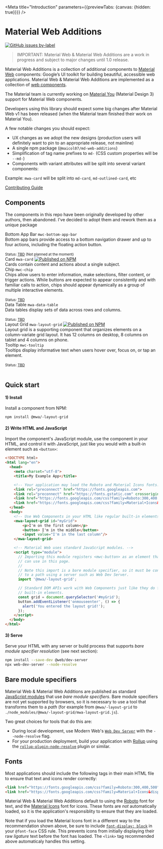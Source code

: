 


<Meta title="Introduction" parameters={{previewTabs: {canvas: {hidden: true}}}} />


# Material Web Additions
[![GitHub issues by-label](https://img.shields.io/github/issues-raw/maicol07/material-web-additions/Type:%20Bug)](https://github.com/maicol07/material-web-additions/issues?q=is%3Aissue+is%3Aopen+label%3A%22Type%3A+Bug%22)

> IMPORTANT: Material Web & Material Web Additions are a work in progress and subject to major changes until 1.0 release.

Material Web Additions is a collection of additional components to [Material Web](https://github.com/material-components/material-web)
components: Google’s UI toolkit for building beautiful, accessible web applications. Material Web & Material Web
Additions are implemented as a collection
of [web components](https://developer.mozilla.org/en-US/docs/Web/Web_Components).

The Material team is currently working on [Material You](https://material.io/blog/announcing-material-you) (Material
Design 3) support for Material Web components.

Developers using this library should expect some big changes after Material Web v1 has been released (when the Material
team finished their work on Material You).

A few notable changes you should expect:

- UX changes as we adopt the new designs (production users will definitely want to pin to an appropriate release, not
mainline)
- A single npm package (`@maicol07/md-web-additions`)
- Simplification of tag name prefixes to `md-` (CSS custom properties will be `--md-`)
- Components with variant attributes will be split into several variant components:

Example: `mwa-card` will be split into `md-card`, `md-outlined-card`, etc

[Contributing Guide](#Contributing)

## Components

The components in this repo have been originally developed by other authors, then abandoned. I've decided to adopt them
and rework them as a unique package

<mwa-layout-grid>
    <mwa-card outlined>
        <mwa-card-primary-action disabled>
            <mwa-card-media style={{'--mdc-card-media-background-image': 'url("https://lh3.googleusercontent.com/_wVZOGd-J2P8egccQlY_MI6w01npq0bfNY1zVlvWjYqPFFjLP8G0ZNcCEkB572LMGT-GkptT_rVZRgj4jSn7ibRN02pMhCIG4Qjy4A=w1064-v0")'}} />
            <div className="component-card__header">
                <div className="components-card-header">
                    <div className="demo-card__title components-card-header-title">
                        <span className="components-card-header-title-text">Bottom App Bar <code>mwc-bottom-app-bar</code></span>
                    </div>
                    <div className="demo-card__subtitle">
                        <span>Bottom app bars provide access to a bottom navigation drawer and up to four actions, including the floating action button.</span>
                        <br/><br/>
                        <small>Status: <a target="_blank" href="https://github.com/material-components/material-components-web-components/issues/298">TBD</a> (Not planned at the moment)</small>
                    </div>
                </div>
            </div>
        </mwa-card-primary-action>
    </mwa-card>
    <mwa-card outlined>
        <mwa-card-primary-action onClick={linkTo('Card')}>
            <mwa-card-media style={{'--mdc-card-media-background-image': 'url("https://github.com/material-components/material-components-web/raw/master/packages/mdc-card/images/card-elevated.png")'}} />
            <div className="component-card__header">
                <div className="components-card-header">
                    <div className="demo-card__title components-card-header-title">
                        <span className="components-card-header-title-text">Card <code>mwa-card</code></span>
                        <a target="_blank" href="https://www.npmjs.com/package/@mwa/-card">
                            <img src="https://img.shields.io/npm/v/@mwa/-card.svg" alt="Published on NPM"/>
                        </a>
                    </div>
                    <div className="demo-card__subtitle">
                        <span>Cards contain content and actions about a single subject.</span>
                    </div>
                </div>
            </div>
        </mwa-card-primary-action>
        <a href="https://github.com/maicol07/material-web-additions/packages/card" title="Go to source code" target="_blank" slot="icon">
            <mwc-icon-button icon="code" aria-label="Go to source code"/>
        </a>
        <a href="https://github.com/material-components/material-web/blob/mwa-card/packages/card" title="Go to original repo (Material web repo - mwa-card branch)" target="_blank" slot="icon">
            <mwc-icon-button icon="source" aria-label="Go to original repo"/>
        </a>
    </mwa-card>
    <mwa-card outlined>
        <mwa-card-primary-action disabled>
            <mwa-card-media style={{'--mdc-card-media-background-image': 'url("https://lh3.googleusercontent.com/nIlSfsCutvqK4ZGO91rq9ktUX90a6t7zQhf7KFH-3RXL7gMcUDrLVFafgDr82PgnbiBuwLn8t1vvVcL66wHp9p5VYocPI-7fYb9w=w1064-v0")'}} />
            <div className="component-card__header">
                <div className="components-card-header">
                    <div className="demo-card__title components-card-header-title">
                        <span className="components-card-header-title-text">Chip <code>mwc-chip</code></span>
                    </div>
                    <div className="demo-card__subtitle">
                        <span>Chips allow users to enter information, make selections, filter content, or trigger actions. While buttons are expected to appear consistently and with familiar calls to action, chips should appear dynamically as a group of multiple interactive elements.</span>
                        <br/><br/>
                        <small>Status: <a target="_blank" href="https://github.com/material-components/material-components-web-components/issues/418">TBD</a></small>
                    </div>
                </div>
            </div>
        </mwa-card-primary-action>
    </mwa-card>
    <mwa-card outlined>
        <mwa-card-primary-action disabled>
            <mwa-card-media style={{'--mdc-card-media-background-image': 'url("https://github.com/material-components/material-components-web/raw/master/packages/mdc-data-table/images/data-table-hero.png")'}} />
            <div className="component-card__header">
                <div className="components-card-header">
                    <div className="demo-card__title components-card-header-title">
                        <span className="components-card-header-title-text">Data Table <code>mwa-data-table</code></span>
                    </div>
                    <div className="demo-card__subtitle">
                        <span>Data tables display sets of data across rows and columns.</span>
                        <br/><br/>
                        <small>Status: <a target="_blank" href="https://github.com/material-components/material-components-web-components/issues/386">TBD</a></small>
                    </div>
                </div>
            </div>
        </mwa-card-primary-action>
    </mwa-card>
    <mwa-card outlined>
        <mwa-card-primary-action onClick={linkTo('Layout Grid')}>
            <mwa-card-media style={{'--mdc-card-media-background-image': `url("${LayoutGridImage}")`}} />
            <div className="component-card__header">
                <div className="components-card-header">
                    <div className="demo-card__title components-card-header-title">
                        <span className="components-card-header-title-text">Layout Grid <code>mwa-layout-grid</code></span>
                        <a target="_blank" href="https://www.npmjs.com/package/@mwa/-layout-grid">
                            <img src="https://img.shields.io/npm/v/@mwa/-layout-grid.svg" alt="Published on NPM"/>
                        </a>
                    </div>
                    <div className="demo-card__subtitle">
                        <span>
                            Layout grid is a supporting component that organizes elements on a column-variate grid layout.
                            It has 12 columns on desktop, 8 columns on tablet and 4 columns on phone.
                        </span>
                    </div>
                </div>
            </div>
        </mwa-card-primary-action>
        <a href="https://github.com/maicol07/material-web-additions/packages/layout-grid" title="Go to source code" target="_blank" slot="icon">
            <mwc-icon-button icon="code" aria-label="Go to source code"/>
        </a>
        <a href="https://github.com/chromakey-io/mwa-layout-grid" title="Go to original repo (Chromakey - mwa-layout-grid)" target="_blank" slot="icon">
            <mwc-icon-button icon="source" aria-label="Go to original repo"/>
        </a>
    </mwa-card>
    <mwa-card outlined>
        <mwa-card-primary-action disabled>
            <mwa-card-media style={{'--mdc-card-media-background-image': 'url("https://lh3.googleusercontent.com/duoMsnozKjVDWvdKT25cpk9hO612I8nws7A3Bv-9NPBV8Kt8XP4ystWxdODf5uP4bDChjbT5M7Jqtbc6PoadSXF4aFmwUd7HU3bWSg=w1064-v0")'}} />
            <div className="component-card__header">
                <div className="components-card-header">
                    <div className="demo-card__title components-card-header-title">
                        <span className="components-card-header-title-text">Tooltip <code>mwc-tooltip</code></span>
                    </div>
                    <div className="demo-card__subtitle">
                        <span>Tooltips display informative text when users hover over, focus on, or tap an element.</span>
                        <br/><br/>
                        <small>Status: <a target="_blank" href="https://github.com/material-components/material-components-web-components/issues/1499">TBD</a></small>
                    </div>
                </div>
            </div>
        </mwa-card-primary-action>
    </mwa-card>
</mwa-layout-grid>
<br/>

## Quick start

#### 1) Install
Install a component from NPM:

```sh
npm install @mwa/-layout-grid
```

#### 2) Write HTML and JavaScript
Import the component's JavaScript module, use the component in your HTML, and control it with JavaScript, just like you
would with a built-in element such as `<button>`:

```html
<!DOCTYPE html>
<html lang="en">
  <head>
    <meta charset="utf-8">
    <title>My Example App</title>

    <!-- Your application may load the Roboto and Material Icons fonts. -->
    <link rel="preconnect" href="https://fonts.googleapis.com">
    <link rel="preconnect" href="https://fonts.gstatic.com" crossorigin>
    <link href="https://fonts.googleapis.com/css?family=Roboto:300,400,500" rel="stylesheet">
    <link href="https://fonts.googleapis.com/css?family=Material+Icons&display=block" rel="stylesheet">
  </head>
  <body>
    <!-- Use Web Components in your HTML like regular built-in elements. -->
    <mwa-layout-grid id="myGrid">
        <p>I'm on the first column</p>
        <button> I'm in the middle</button>
        <input value="I'm in the last column"/>
    </mwa-layout-grid>

    <!-- Material Web uses standard JavaScript modules. -->
    <script type="module">
      // Importing this module registers <mwc-button> as an element that you
      // can use in this page.
      //
      // Note this import is a bare module specifier, so it must be converted
      // to a path using a server such as Web Dev Server.
      import '@mwa/-layout-grid';

      // Standard DOM APIs work with Web Components just like they do for
      // built-in elements.
      const grid = document.querySelector('#myGrid');
      button.addEventListener('onmouseenter', () => {
        alert('You entered the layout grid!');
      });
    </script>
  </body>
</html>
```

#### 3) Serve
Serve your HTML with any server or build process that supports *bare module specifier resolution* (see next section):

```sh
npm install --save-dev @web/dev-server
npx web-dev-server --node-resolve
```

## Bare module specifiers
Material Web & Material Web Additions are published as
standard [JavaScript modules](https://developer.mozilla.org/en-US/docs/Web/JavaScript/Guide/Modules) that use *bare
module specifiers*. Bare module specifiers are not yet supported by browsers, so it is necessary to use a tool that
transforms them to a *path* (for example from `@mwa/-layout-grid`
to `./node_modules/@mwa/-layout-grid/mwa-layout-grid.js`).

Two great choices for tools that do this are:

- During local development, use Modern Web's [`Web Dev Server`](https://modern-web.dev/docs/dev-server/overview/) with
the `--node-resolve` flag.
- For your production deployment, build your application with [Rollup](https://rollupjs.org/guide/en/) using
the [`rollup-plugin-node-resolve`](https://github.com/rollup/rollup-plugin-node-resolve) plugin or similar.

## Fonts
Most applications should include the following tags in their main HTML file to ensure that text and icons render
correctly:

```html
<link href="https://fonts.googleapis.com/css?family=Roboto:300,400,500" rel="stylesheet">
<link href="https://fonts.googleapis.com/css?family=Material+Icons&display=block" rel="stylesheet">
```

Material Web & Material Web Additions default to using the [Roboto](https://fonts.google.com/specimen/Roboto) font for
text, and the [Material Icons](https://google.github.io/material-design-icons/) font for icons. These fonts are *not*
automatically loaded, so it is the application's responsiblity to ensure that they are loaded.

Note that if you load the Material Icons font in a different way to the recommendation shown above, be sure to
include [`font-display: block`](https://google.github.io/material-design-icons/) in your `@font-face` CSS rule. This
prevents icons from initially displaying their raw *ligature* text before the font has loaded. The `<link>` tag
recommended above automaticaly handles this setting.
